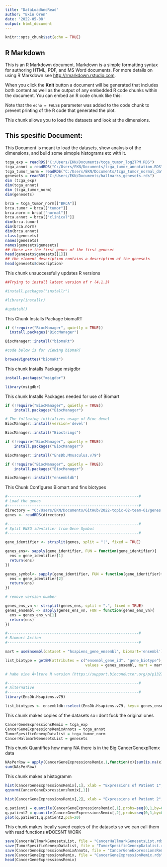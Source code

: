 ```yaml
---
title: "DataLoadAndRead"
author: "Ekin Ören"
date: '2022-05-08'
output: html_document
---
```


```r
knitr::opts_chunk$set(echo = TRUE)
```

## R Markdown

This is an R Markdown document. Markdown is a simple formatting syntax for authoring HTML, PDF, and MS Word documents. For more details on using R Markdown see <http://rmarkdown.rstudio.com>.

When you click the **Knit** button a document will be generated that includes both content as well as the output of any embedded R code chunks within the document. You can embed an R code chunk like this:

Note that the `echo = FALSE` parameter was added to the code chunk to prevent printing of the R code that generated the plot.

This chunk allows you to load the datasets and look at the dimensions.

## This spesific Document:
This Document is meant to load the datasets, show analysis of the dimensions, and build some simople histograms etc with it.

```r
tcga_exp = readRDS("C:/Users/EKN/Documents/tcga_tumor_log2TPM.RDS")
tcga_annot = readRDS("C:/Users/EKN/Documents/tcga_tumor_annotation.RDS")
tcga_tumor_norm = readRDS("C:/Users/EKN/Documents/tcga_tumor_normal_datascience_proj_2022.RDS")
genesets = readRDS("C:/Users/EKN/Documents/hallmarks_genesets.rds")
dim (tcga_exp)
dim(tcga_annot)
dim (tcga_tumor_norm)
dim(genesets)
```


```r
brca = tcga_tumor_norm[["BRCA"]]
brca.tumor = brca[["tumor"]]
brca.norm = brca[["normal"]]
brca.annot = brca[["clinical"]]
dim(brca.tumor)
dim(brca.norm)
dim(brca.annot)
class(genesets)
names(genesets)
names(genesets$genesets)
## these are the first genes of the first geneset
head(genesets$genesets[[1]])
## the element description contains a description of the genesets
head(genesets$description)
```

This chunk unsuccessfully updates R versions 

```r
##Trying to install latest version of r (4.1.3)

#install.packages("installr")

#library(installr)

#updateR()

```


This Chunk Installs Package biomaRT

```r
if (!require("BiocManager", quietly = TRUE))
  install.packages("BiocManager")

BiocManager::install("biomaRt")

#code below is for viewing biomaRT

browseVignettes("biomaRt")
```
This chunk Installs Package msigdbr

```r

install.packages("msigdbr")

library(msigdbr)

```

This chunk Installs Packages needed for use of Biomart

```r

if (!require("BiocManager", quietly = TRUE))
    install.packages("BiocManager")

# The following initializes usage of Bioc devel
BiocManager::install(version='devel')

BiocManager::install("Biostrings")

if (!require("BiocManager", quietly = TRUE))
    install.packages("BiocManager")

BiocManager::install("EnsDb.Mmusculus.v79")

if (!require("BiocManager", quietly = TRUE))
    install.packages("BiocManager")

BiocManager::install("ensembldb")

```


This Chunk Configures Biomart and fins biotypes

```r
#-----------------------------------------------------------#
# Load the genes
#-----------------------------------------------------------#
directory = "C:/Users/EKN/Documents/GitHub/2022-topic-02-team-01/genes.rds"
genes <- readRDS(directory)

#-----------------------------------------------------------#
# Split ENSG identifier from Gene Symbol
#-----------------------------------------------------------#

gene_identifier <- strsplit(genes, split = "|", fixed = TRUE)

genes_ens<- sapply(gene_identifier, FUN = function(gene_identifier){
  ens = gene_identifier[1]
  return(ens)
})

genes_symbol<- sapply(gene_identifier, FUN = function(gene_identifier){
  ens = gene_identifier[2]
  return(ens)
})

# remove version number

genes_ens_vn <- strsplit(genes_ens, split = ".", fixed = TRUE)
genes_ensembl <- sapply(genes_ens_vn, FUN = function(genes_ens_vn){
  ens = genes_ens_vn[1]
  return(ens)
})

#-----------------------------------------------------------#
# Biomart Action
#-----------------------------------------------------------#

mart = useEnsembl(dataset = "hsapiens_gene_ensembl", biomart='ensembl')

list_biotype = getBM(attributes = c("ensembl_gene_id", "gene_biotype"), filters = "ensembl_gene_id", 
                                    values = genes_ensembl, mart = mart, useCache = FALSE)

# habe eine Ã¤ltere R version (https://support.bioconductor.org/p/p132704/) deswegen habe ichh useCache gleich False gesetzt

#-----------------------------------------------------------#
# Alternative
#-----------------------------------------------------------#
library(EnsDb.Hsapiens.v79)

list_biotypes <- ensembldb::select(EnsDb.Hsapiens.v79, keys= genes_ensembl, keytype = "GENEID", columns = c("SYMBOL", "GENEBIOTYPE"))

```



This chunk makes copies of the datasets so ı dont fuck the original ones

```r
CancerGeneExpressionsRemix = tcga_exp
CancerGeneExpressionsRemixAnnots = tcga_annot
TumorSpesificGenexpDatalist = tcga_tumor_norm
CancerHallmarkGenesetsList = genesets
```


This chunk Quantifies how many NA there is in the Big CancerGenexpRemx data

```r
NAsPerRow = apply(CancerGeneExpressionsRemix,1,function(x){sum(is.na(x))})
sum(NAsPerRow)

```


This chunk makes a histogramm

```r
hist(CancerGeneExpressionsRemix[,1], xlab = "Expressions of Patient 1", main ="Patient 1 all rows", breaks = 100, col = "blue")
qqnorm(CancerGeneExpressionsRemix[,1])

hist(CancerGeneExpressionsRemix[,2], xlab = "Expressions of Patient 2", main ="Patient 2 all rows", breaks = 100, col = "red")

q.patient1 = quantile(CancerGeneExpressionsRemix[,1],probs=seq(0,1,by=0.05),na.rm=TRUE)
q.patient2 = quantile(CancerGeneExpressionsRemix[,2],probs=seq(0,1,by=0.05),na.rm=TRUE)
plot(q.patient1,q.patient2,pch=20)

```

This chunk makes locally saved copies of the datasets so we can call them with read functions
#DOESNT WORK

```r
save(CancerHallmarkGenesetsList, file = "CancerHallmarkGenesetsList.rds")
save(TumorSpesificGenexpDatalist, file = "TumorSpesificGenexpDatalist.rds")
save(CancerGeneExpressionsRemixAnnots, file = "CancerGeneExpressionsRemixAnnots.rds")
save(CancerGeneExpressionsRemix, file = "CancerGeneExpressionRemix.rds")
head(CancerGeneExpressionsRemix)
```






















